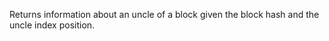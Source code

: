 
Returns information about an uncle of a block given the block hash and the uncle index position. <CreditCost network="evm" method="eth_getUncleByBlockHashAndIndex" />
